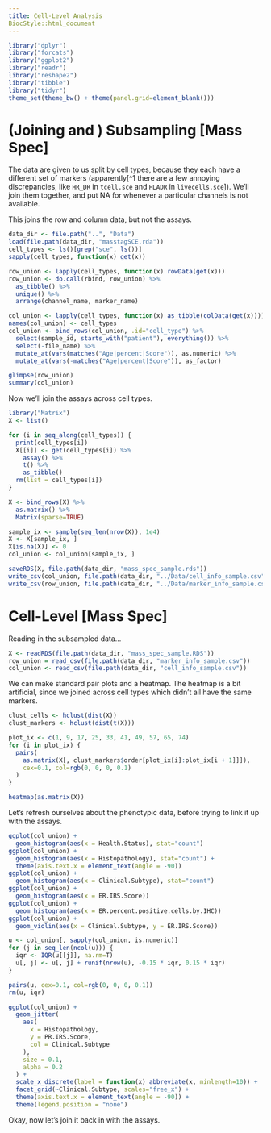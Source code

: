 ```yaml
---
title: Cell-Level Analysis
BiocStyle::html_document
---
```


```r
library("dplyr")
library("forcats")
library("ggplot2")
library("readr")
library("reshape2")
library("tibble")
library("tidyr")
theme_set(theme_bw() + theme(panel.grid=element_blank()))
```

# (Joining and ) Subsampling [Mass Spec]

The data are given to us split by cell types, because they each have a different
set of markers (apparently[^1 there are a few annoying discrepancies, like
`HR_DR` in `tcell.sce` and `HLADR` in `livecells.sce`]). We'll join them
together, and put NA for whenever a particular channels is not available.

This joins the row and column data, but not the assays.
```r
data_dir <- file.path("..", "Data")
load(file.path(data_dir, "masstagSCE.rda"))
cell_types <- ls()[grep("sce", ls())]
sapply(cell_types, function(x) get(x))

row_union <- lapply(cell_types, function(x) rowData(get(x)))
row_union <- do.call(rbind, row_union) %>%
  as_tibble() %>%
  unique() %>%
  arrange(channel_name, marker_name)

col_union <- lapply(cell_types, function(x) as_tibble(colData(get(x))))
names(col_union) <- cell_types
col_union <- bind_rows(col_union, .id="cell_type") %>%
  select(sample_id, starts_with("patient"), everything()) %>%
  select(-file_name) %>%
  mutate_at(vars(matches("Age|percent|Score")), as.numeric) %>%
  mutate_at(vars(-matches("Age|percent|Score")), as_factor)
```

```r
glimpse(row_union)
summary(col_union)
```

Now we'll join the assays across cell types.

```r
library("Matrix")
X <- list()

for (i in seq_along(cell_types)) {
  print(cell_types[i])
  X[[i]] <- get(cell_types[i]) %>%
    assay() %>%
    t() %>%
    as_tibble()
  rm(list = cell_types[i])
}

X <- bind_rows(X) %>%
  as.matrix() %>%
  Matrix(sparse=TRUE)

sample_ix <- sample(seq_len(nrow(X)), 1e4)
X <- X[sample_ix, ]
X[is.na(X)] <- 0
col_union <- col_union[sample_ix, ]
```

```r
saveRDS(X, file.path(data_dir, "mass_spec_sample.rds"))
write_csv(col_union, file.path(data_dir, "../Data/cell_info_sample.csv"))
write_csv(row_union, file.path(data_dir, "../Data/marker_info_sample.csv"))
```

# Cell-Level [Mass Spec]

Reading in the subsampled data...
```r
X <- readRDS(file.path(data_dir, "mass_spec_sample.RDS"))
row_union = read_csv(file.path(data_dir, "marker_info_sample.csv"))
col_union <- read_csv(file.path(data_dir, "cell_info_sample.csv"))
```

We can make standard pair plots and a heatmap. The heatmap is a bit artificial, since we joined across cell types which didn't all have the same markers.
```r
clust_cells <- hclust(dist(X))
clust_markers <- hclust(dist(t(X)))

plot_ix <- c(1, 9, 17, 25, 33, 41, 49, 57, 65, 74)
for (i in plot_ix) {
  pairs(
    as.matrix(X[, clust_markers$order[plot_ix[i]:plot_ix[i + 1]]]),
    cex=0.1, col=rgb(0, 0, 0, 0.1)
  )
}

heatmap(as.matrix(X))
```


Let's refresh ourselves about the phenotypic data, before trying to link it up
with the assays.
```r
ggplot(col_union) +
  geom_histogram(aes(x = Health.Status), stat="count")
ggplot(col_union) +
  geom_histogram(aes(x = Histopathology), stat="count") +
  theme(axis.text.x = element_text(angle = -90))
ggplot(col_union) +
  geom_histogram(aes(x = Clinical.Subtype), stat="count")
ggplot(col_union) +
  geom_histogram(aes(x = ER.IRS.Score))
ggplot(col_union) +
  geom_histogram(aes(x = ER.percent.positive.cells.by.IHC))
ggplot(col_union) +
  geom_violin(aes(x = Clinical.Subtype, y = ER.IRS.Score))

u <- col_union[, sapply(col_union, is.numeric)]
for (j in seq_len(ncol(u))) {
  iqr <- IQR(u[[j]], na.rm=T)
  u[, j] <- u[, j] + runif(nrow(u), -0.15 * iqr, 0.15 * iqr)
}

pairs(u, cex=0.1, col=rgb(0, 0, 0, 0.1))
rm(u, iqr)

ggplot(col_union) +
  geom_jitter(
    aes(
      x = Histopathology,
      y = PR.IRS.Score,
      col = Clinical.Subtype
    ),
    size = 0.1,
    alpha = 0.2
  ) +
  scale_x_discrete(label = function(x) abbreviate(x, minlength=10)) +
  facet_grid(~Clinical.Subtype, scales="free_x") +
  theme(axis.text.x = element_text(angle = -90)) +
  theme(legend.position = "none")
```

Okay, now let's join it back in with the assays.
